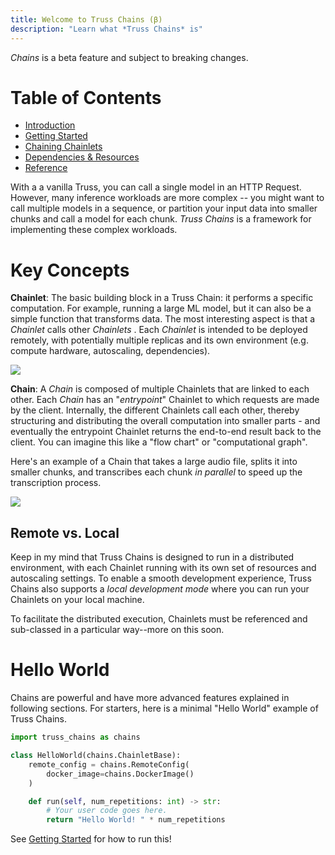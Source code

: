 ```yaml
---
title: Welcome to Truss Chains (β)
description: "Learn what *Truss Chains* is"
---
```


<Warning>*Chains* is a beta feature and subject to breaking changes.</Warning>

# Table of Contents

* [Introduction](/chains/intro)
* [Getting Started](/chains/getting-started)
* [Chaining Chainlets](/chains/chaining-chainlets)
* [Dependencies & Resources](/chains/deps-and-resources)
* [Reference](/chains/full-reference)

With a a vanilla Truss, you can call a single model in an HTTP Request. However, many inference workloads are
more complex -- you might want to call multiple models in a sequence, or partition your input data into
smaller chunks and call a model for each chunk. *Truss Chains* is a framework for implementing these complex workloads.

# Key Concepts

**Chainlet**: The basic building block in a Truss Chain: it performs a specific computation. For example, running a
large ML model, but it can also be a simple function that transforms data. The most interesting aspect
is that a *Chainlet* calls other *Chainlets* .  Each *Chainlet* is intended to be deployed remotely, with
potentially multiple replicas and its own environment (e.g. compute hardware, autoscaling, dependencies).

<img src="/images/audio-transcription-chainlet.png" />

**Chain**: A *Chain* is composed of multiple Chainlets that are linked to each other. Each *Chain* has an
"*entrypoint*" Chainlet to which requests are made by the client. Internally, the different Chainlets call each other,
thereby structuring and distributing the overall computation into smaller parts - and eventually the entrypoint
Chainlet returns the end-to-end result back to the client.
You can imagine this like a "flow chart" or "computational graph".

Here's an example of a Chain that takes a large audio file, splits it into smaller chunks, and transcribes each chunk
*in parallel* to speed up the transcription process.

<img src="/images/audio-transcription-chain.png" />

## Remote vs. Local

Keep in my mind that Truss Chains is designed to run in a distributed environment, with each Chainlet running
with its own set of resources and autoscaling settings. To enable a smooth development experience, Truss Chains
also supports a *local development mode* where you can run your Chainlets on your local machine.

To facilitate the distributed execution, Chainlets must be referenced and sub-classed in a particular way--more on this soon.

# Hello World

Chains are powerful and have more advanced features explained in following sections. For starters, here is
a minimal "Hello World" example of Truss Chains.

```python
import truss_chains as chains

class HelloWorld(chains.ChainletBase):
    remote_config = chains.RemoteConfig(
        docker_image=chains.DockerImage()
    )

    def run(self, num_repetitions: int) -> str:
        # Your user code goes here.
        return "Hello World! " * num_repetitions
```

See [Getting Started](/chains/getting-started) for how to run this!
